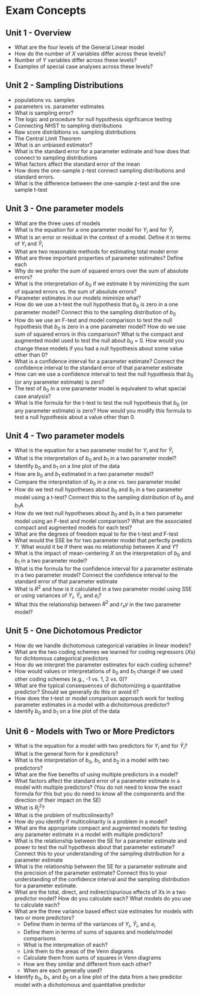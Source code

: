 # Exam Concepts {.unnumbered}

## Unit 1 - Overview

- What are the four levels of the General Linear model
- How do the number of $X$ variables differ across these levels?
- Number of $Y$ variables differ across these levels?
- Examples of special case analyses across these levels?


## Unit 2 - Sampling Distributions

- populations vs. samples
- parameters vs. parameter estimates
- What is sampling error?
- The logic and procedure for null hypothesis signficance testing
- Connecting NHST to sampling distributions
- Raw score distribitions vs. sampling distributions
- The Central Limit Theorem
- What is an unbiased estimator?
- What is the standard error for a parameter estimate and how does that connect to sampling distributions
- What factors affect the standard error of the mean
- How does the one-sample z-test connect sampling distributions and standard errors.
- What is the difference between the one-sample z-test and the one sample t-test


## Unit 3 - One parameter models

- What are the three uses of models
- What is the equation for a one parameter model for $Y_i$ and for $\hat{Y}_i$
- What is an error or residual in the context of a model. Define it in terms of $Y_i$ and $\hat{Y}_i$
- What are two reasonable methods for estimating total model error
- What are three important properties of parameter estimates?  Define each
- Why do we prefer the sum of squared errors over the sum of absolute errors?
- What is the  interpretation of $b_0$ if we estimate it by minimizing the sum of squared errors vs. the sum of absolute errors?
- Parameter estimates in our models miminize what?
- How do we use a t-test the null hypothesis that $b_0$ is zero in a one parameter model?  Connect this to the sampling distribution of $b_0$
- How do we use an F-test and model comparison to test the null hypothesis that $b_0$ is zero in a one parameter model?  How do we use sum of squared errors in this comparison? What is the compact and augmented model used to test the null about $b_0$ = 0.  How would you change these models if you had a null hypothesis about some value other than 0?
- What is a confidence interval for a parameter estimate?  Connect the confidence interval to the standard error of that parameter estimate
- How can we use a confidence interval to test the null hypothesis that $b_0$ (or any parameter estimate) is zero?
- The test of $b_0$ in a one parameter model is equivalent to what special case analysis?
- What is the formula for the t-test to test the null hypothesis that $b_0$ (or any parameter estimate) is zero? How would you modify this formula to test a null hypothesis about a value other than 0.


## Unit 4 - Two parameter models

- What is the equation for a two parameter model for $Y_i$ and for $\hat{Y}_i$
- What is the interpretation of $b_0$ and $b_1$ in a two parameter model?
- Identify $b_0$ and $b_1$ on a line plot of the data
- How are $b_0$ and $b_1$ estimated in a two parameter model?
- Compare the interpretation of $b_0$ in a one vs. two parameter model
- How do we test null hypotheses about $b_0$ and $b_1$ in a two parameter model using a t-test?  Connect this to the sampling distribution of $b_0$ and $b_1$A
- How do we test null hypotheses about $b_0$ and $b_1$ in a two parameter model using an F-test and model comparison?  What are the associated compact and augmented models for each test?
- What are the degrees of freedom equal to for the t-test and F-test
- What would the SSE be for two parameter model that perfectly predicts $Y$.  What would it be if there was no relationship between $X$ and $Y$?
- What is the impact of mean-centering $X$ on the interpretation of $b_0$ and $b_1$ in a two parameter model?
- What is the formula for the confidence interval for a parameter estimate in a two parameter model?  Connect the confidence interval to the standard error of that parameter estimate
- What is $R^2$ and how is it calculated in a two parameter model using SSE or using variances of $Y_i$, $\hat{Y}_i$, and $e_i$?
- What this the relationship between $R^2$ and $r_xy$ in the two parameter model?


## Unit 5 - One Dichotomous Predictor

- How do we handle dichotomous categorical variables in linear models?
- What are the two coding schemes we learned for coding regressors ($X$s) for dichtomous categorical predictors
- How do we interpret the parameter estimates for each coding scheme?
- How would values or interpretations of $b_0$ and $b_1$ change if we used other coding schemes (e.g., -1 vs. 1, 2 vs. 0)?
- What are the typical consequences of dichotomizing a quantitative predictor?  Should we generally do this or avoid it?
- How does the t-test or model comparison approach work for testing parameter estimates in a model with a dichotomous predictor?
- Identify $b_0$ and $b_1$ on a line plot of the data


## Unit 6 - Models with Two or More Predictors

- What is the equation for a model with two predictors for $Y_i$ and for $\hat{Y}_i$?  What is the general form for $k$ predictors?
- What is the interpretation of $b_0$, $b_1$, and $b_2$ in a model with two predictors?
- What are the five benefits of using multiple predictors in a model?
- What factors affect the standard error of a parameter estimate in a model with multiple predictors? (You do not need to know the exact formula for this but you do need to know all the components and the direction of their impact on the SE)
- What is $R^2_j$?
- What is the problem of multicolinearity?
- How do you identify if multicolinarity is a problem in a model?
- What are the appropriate compact and augmented models for testing any parameter estimate in a model with multiple predictors?
- What is the relationship between the SE for a parameter estimate and power to test the null hypothesis about that parameter estimate?  Connect this to your understanding of the sampling distribution for a parameter estimate
- What is the relationship between the SE for a parameter estimate and the precision of the parameter estimate?  Connect this to your understanding of the confidence interval and the sampling distribution for a parameter estimate. 
- What are the total, direct, and indirect/spurious effects of $X$s in a two predictor model?  How do you calculate each?  What models do you use to calculate each?
- What are the three variance based effect size estimates for models with two or more predictors?
  - Define them in terms of the variances of $Y_i$, $\hat{Y}_i$, and $e_i$
  - Define them in terms of sums of squares and models/model comparisons
  - What is the interpreation of each?
  - Link them to the areas of the Venn diagrams
  - Calculate them from sums of squares in Venn diagrams
  - How are they similar and different from each other?
  - When are each generally used?
- Identify $b_0$, $b_1$, and $b_2$ on a line plot of the data from a two predictor model with a dichotomous and quantitative predictor
